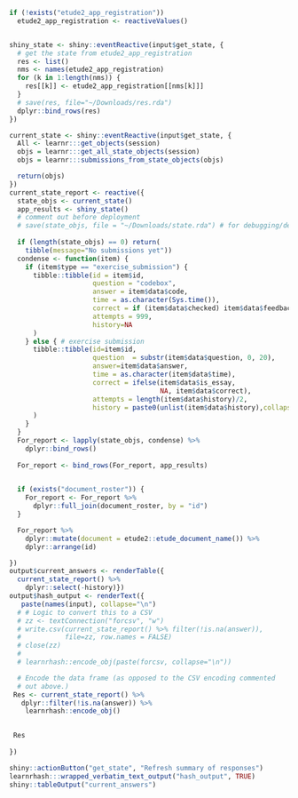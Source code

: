 ```r
if (!exists("etude2_app_registration")) 
  etude2_app_registration <- reactiveValues()


shiny_state <- shiny::eventReactive(input$get_state, {
  # get the state from etude2_app_registration
  res <- list()
  nms <- names(etude2_app_registration)
  for (k in 1:length(nms)) {
    res[[k]] <- etude2_app_registration[[nms[k]]]
  }
  # save(res, file="~/Downloads/res.rda")
  dplyr::bind_rows(res)
})

current_state <- shiny::eventReactive(input$get_state, {
  All <- learnr:::get_objects(session)
  objs = learnr:::get_all_state_objects(session)
  objs = learnr:::submissions_from_state_objects(objs)

  return(objs)
})
current_state_report <- reactive({
  state_objs <- current_state()
  app_results <- shiny_state()
  # comment out before deployment
  # save(state_objs, file = "~/Downloads/state.rda") # for debugging/development
  
  if (length(state_objs) == 0) return(
    tibble(message="No submissions yet"))
  condense <- function(item) {
    if (item$type == "exercise_submission") {
      tibble::tibble(id = item$id,
                     question = "codebox",
                     answer = item$data$code,
                     time = as.character(Sys.time()),
                     correct = if (item$data$checked) item$data$feedback$correct else FALSE,
                     attempts = 999,
                     history=NA
      )
    } else { # exercise submission
      tibble::tibble(id=item$id,
                     question  = substr(item$data$question, 0, 20),
                     answer=item$data$answer,
                     time = as.character(item$data$time),
                     correct = ifelse(item$data$is_essay,
                                      NA, item$data$correct),
                     attempts = length(item$data$history)/2,
                     history = paste0(unlist(item$data$history),collapse=":::")
      )
    }
  }
  For_report <- lapply(state_objs, condense) %>%
    dplyr::bind_rows()
  
  For_report <- bind_rows(For_report, app_results)
 

  if (exists("document_roster")) {
    For_report <- For_report %>%
      dplyr::full_join(document_roster, by = "id")
  }

  For_report %>%
    dplyr::mutate(document = etude2::etude_document_name()) %>%
    dplyr::arrange(id)

})
output$current_answers <- renderTable({
  current_state_report() %>%
    dplyr::select(-history)})
output$hash_output <- renderText({
   paste(names(input), collapse="\n")
  # # Logic to convert this to a CSV
  # zz <- textConnection("forcsv", "w")
  # write.csv(current_state_report() %>% filter(!is.na(answer)),
  #           file=zz, row.names = FALSE)
  # close(zz)
  #
  # learnrhash::encode_obj(paste(forcsv, collapse="\n"))

  # Encode the data frame (as opposed to the CSV encoding commented
  # out above.)
 Res <- current_state_report() %>% 
   dplyr::filter(!is.na(answer)) %>%
    learnrhash::encode_obj()
 

 Res
 
})
```

```r
shiny::actionButton("get_state", "Refresh summary of responses")
learnrhash:::wrapped_verbatim_text_output("hash_output", TRUE)
shiny::tableOutput("current_answers")
```

